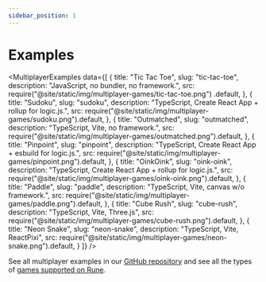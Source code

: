 ```yaml
---
sidebar_position: 1
---
```


# Examples


<MultiplayerExamples
  data={[
    {
      title: "Tic Tac Toe",
      slug: "tic-tac-toe",
      description: "JavaScript, no bundler, no framework.",
      src: require("@site/static/img/multiplayer-games/tic-tac-toe.png")
        .default,
    },
    {
      title: "Sudoku",
      slug: "sudoku",
      description: "TypeScript, Create React App + rollup for logic.js.",
      src: require("@site/static/img/multiplayer-games/sudoku.png").default,
    },
    {
      title: "Outmatched",
      slug: "outmatched",
      description: "TypeScript, Vite, no framework.",
      src: require("@site/static/img/multiplayer-games/outmatched.png").default,
    },
    {
      title: "Pinpoint",
      slug: "pinpoint",
      description: "TypeScript, Create React App + esbuild for logic.js.",
      src: require("@site/static/img/multiplayer-games/pinpoint.png").default,
    },
    {
      title: "OinkOink",
      slug: "oink-oink",
      description: "TypeScript, Create React App + rollup for logic.js.",
      src: require("@site/static/img/multiplayer-games/oink-oink.png").default,
    },
    {
      title: "Paddle",
      slug: "paddle",
      description: "TypeScript, Vite, canvas w/o framework.",
      src: require("@site/static/img/multiplayer-games/paddle.png").default,
    },
    {
      title: "Cube Rush",
      slug: "cube-rush",
      description: "TypeScript, Vite, Three.js",
      src: require("@site/static/img/multiplayer-games/cube-rush.png").default,
    },
    {
      title: "Neon Snake",
      slug: "neon-snake",
      description: "TypeScript, Vite, ReactPixi",
      src: require("@site/static/img/multiplayer-games/neon-snake.png").default,
    }
  ]}
/>

See all multiplayer examples in our [GitHub repository](https://github.com/rune/rune-games-sdk/tree/staging/examples/) and see all the types of [games supported on Rune](publishing/supported-games.md).
